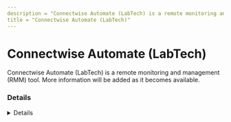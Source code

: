 ```yaml
---
description = "Connectwise Automate (LabTech) is a remote monitoring and management (RMM) tool. More information will be added as it becomes available."
title = "Connectwise Automate (LabTech)"
---
```




# Connectwise Automate (LabTech)

Connectwise Automate (LabTech) is a remote monitoring and management (RMM) tool. More information will be added as it becomes available.

### Details
<Details author={""}
         category={""}
         created={""}
         website={""}
         lastModified={"2/8/2024"}
         privileges={""}
         free={ "" }
         verification={""}
/>

#### Installation Paths
<Card code={ ["ltsvc.exe", "ltsvcmon.exe", "lttray.exe"] }/>





### Forensic Artifacts




#### Network Artifacts
<EuiSpacer size="xl"/>
<NetworkArtifactsTable data={ [{"Description": "Known remote domains", "Domains": ["*.hostedrmm.com"], "Ports": []}] }/>




### Detections
- Detects potential network activity of Connectwise Automate (LabTech) RMM tool
  - [Sigma Rule](https://github.com/magicsword-io/LOLRMM/blob/main/detections/sigma/connectwise_automate__labtech__network_sigma.yml)
- Detects potential processes activity of Connectwise Automate (LabTech) RMM tool
  - [Sigma Rule](https://github.com/magicsword-io/LOLRMM/blob/main/detections/sigma/connectwise_automate__labtech__processes_sigma.yml)

### References
- [https://www.connectwise.com/company/announcements/labtech-now-connectwise-automate](https://www.connectwise.com/company/announcements/labtech-now-connectwise-automate)


